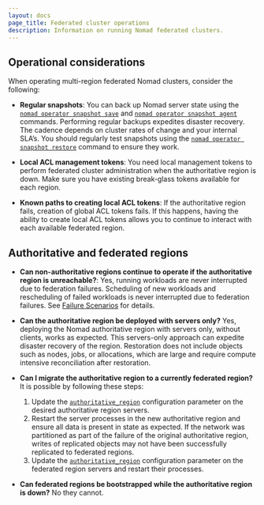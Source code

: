 ```yaml
---
layout: docs
page_title: Federated cluster operations
description: Information on running Nomad federated clusters.
---
```


## Operational considerations

When operating multi-region federated Nomad clusters, consider the following:

* **Regular snapshots**: You can back up Nomad server state using the
  [`nomad operator snapshot save`][] and [`nomad operator snapshot agent`][] commands. Performing
  regular backups expedites disaster recovery. The cadence depends on cluster rates of change
  and your internal SLA’s. You should regularly test snapshots using the
  [`nomad operator snapshot restore`][] command to ensure they work.

* **Local ACL management tokens**: You need local management tokens to perform federated cluster
  administration when the authoritative region is down. Make sure you have existing break-glass
  tokens available for each region.

* **Known paths to creating local ACL tokens**: If the authoritative region fails, creation of
  global ACL tokens fails. If this happens, having the ability to create local ACL tokens allows
  you to continue to interact with each available federated region.

## Authoritative and federated regions

* **Can non-authoritative regions continue to operate if the authoritative region is unreachable?**:
  Yes, running workloads are never interrupted due to federation failures. Scheduling of new
  workloads and rescheduling of failed workloads is never interrupted due to federation failures.
  See [Failure Scenarios][failure_scenarios] for details.

* **Can the authoritative region be deployed with servers only?** Yes, deploying the Nomad
  authoritative region with servers only, without clients, works as expected. This servers-only
  approach can expedite disaster recovery of the region. Restoration does not include objects such
  as nodes, jobs, or allocations, which are large and require compute intensive reconciliation
  after restoration.

* **Can I migrate the authoritative region to a currently federated region?** It is possible by
  following these steps:

  1. Update the [`authoritative_region`][] configuration parameter on the desired authoritative
    region servers.
  1. Restart the server processes in the new authoritative region and ensure all data is present in
    state as expected. If the network was partitioned as part of the failure of the original
    authoritative region, writes of replicated objects may not have been successfully replicated to
    federated regions.
  1. Update the [`authoritative_region`][] configuration parameter on the federated region servers
    and restart their processes.

* **Can federated regions be bootstrapped while the authoritative region is down?**  No they
cannot.

[`nomad operator snapshot save`]: /nomad/docs/commands/operator/snapshot/save
[`nomad operator snapshot agent`]: /nomad/docs/commands/operator/snapshot/agent
[`nomad operator snapshot restore`]: /nomad/docs/commands/operator/snapshot/restore
[failure_scenarios]: /nomad/docs/operations/federation/failure
[`authoritative_region`]: /nomad/docs/configuration/server#authoritative_region
